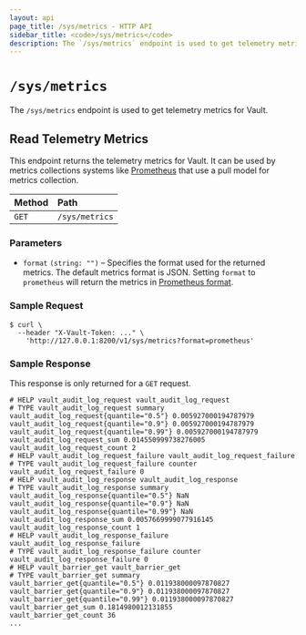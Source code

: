 ```yaml
---
layout: api
page_title: /sys/metrics - HTTP API
sidebar_title: <code>/sys/metrics</code>
description: The `/sys/metrics` endpoint is used to get telemetry metrics for Vault.
---
```


# `/sys/metrics`

The `/sys/metrics` endpoint is used to get telemetry metrics for Vault.

## Read Telemetry Metrics

This endpoint returns the telemetry metrics for Vault. It can be used by metrics
collections systems like [Prometheus](https://prometheus.io) that use a pull
model for metrics collection.

| Method   | Path             |
| :------- | :--------------- |
| `GET`    | `/sys/metrics`   |

### Parameters

- `format` `(string: "")` – Specifies the format used for the returned metrics. The
  default metrics format is JSON. Setting `format` to `prometheus` will return the
  metrics in [Prometheus format](https://prometheus.io/docs/instrumenting/exposition_formats/#text-based-format).

### Sample Request

```
$ curl \
  --header "X-Vault-Token: ..." \
    'http://127.0.0.1:8200/v1/sys/metrics?format=prometheus'
```

### Sample Response

This response is only returned for a `GET` request.

```
# HELP vault_audit_log_request vault_audit_log_request
# TYPE vault_audit_log_request summary
vault_audit_log_request{quantile="0.5"} 0.005927000194787979
vault_audit_log_request{quantile="0.9"} 0.005927000194787979
vault_audit_log_request{quantile="0.99"} 0.005927000194787979
vault_audit_log_request_sum 0.014550999738276005
vault_audit_log_request_count 2
# HELP vault_audit_log_request_failure vault_audit_log_request_failure
# TYPE vault_audit_log_request_failure counter
vault_audit_log_request_failure 0
# HELP vault_audit_log_response vault_audit_log_response
# TYPE vault_audit_log_response summary
vault_audit_log_response{quantile="0.5"} NaN
vault_audit_log_response{quantile="0.9"} NaN
vault_audit_log_response{quantile="0.99"} NaN
vault_audit_log_response_sum 0.0057669999077916145
vault_audit_log_response_count 1
# HELP vault_audit_log_response_failure vault_audit_log_response_failure
# TYPE vault_audit_log_response_failure counter
vault_audit_log_response_failure 0
# HELP vault_barrier_get vault_barrier_get
# TYPE vault_barrier_get summary
vault_barrier_get{quantile="0.5"} 0.011938000097870827
vault_barrier_get{quantile="0.9"} 0.011938000097870827
vault_barrier_get{quantile="0.99"} 0.011938000097870827
vault_barrier_get_sum 0.1814980012131855
vault_barrier_get_count 36
...
```
